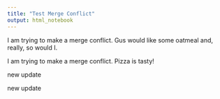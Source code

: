 ```yaml
---
title: "Test Merge Conflict"
output: html_notebook
---
```


I am trying to make a merge conflict. Gus would like some oatmeal and, really, so would I.

I am trying to make a merge conflict.  Pizza is tasty!

new update

new update
